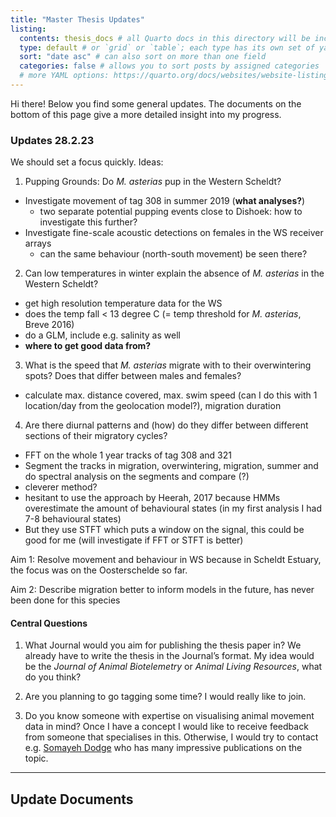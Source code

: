 ---
title: "Master Thesis Updates"
listing: 
  contents: thesis_docs # all Quarto docs in this directory will be included on your listing page
  type: default # or `grid` or `table`; each type has its own set of yaml options to include
  sort: "date asc" # can also sort on more than one field
  categories: false # allows you to sort posts by assigned categories 
  # more YAML options: https://quarto.org/docs/websites/website-listings.html
---

Hi there! Below you find some general updates. The documents on the bottom of this page give a more detailed insight into my progress.

### Updates 28.2.23

We should set a focus quickly. Ideas:

1. Pupping Grounds: Do *M. asterias* pup in the Western Scheldt?
  - Investigate movement of tag 308 in summer 2019 (**what analyses?**)
    - two separate potential pupping events close to Dishoek: how to investigate this further?
  - Investigate fine-scale acoustic detections on females in the WS receiver arrays
    - can the same behaviour (north-south movement) be seen there?
2. Can low temperatures in winter explain the absence of *M. asterias* in the Western Scheldt?
  - get high resolution temperature data for the WS
  - does the temp fall < 13 degree C (= temp threshold for *M. asterias*, Breve 2016)
  - do a GLM, include e.g. salinity as well
  - **where to get good data from?**
3. What is the speed that *M. asterias* migrate with to their overwintering spots? Does that differ between males and females?
  - calculate max. distance covered, max. swim speed (can I do this with 1 location/day from the geolocation model?), migration duration
4. Are there diurnal patterns and (how) do they differ between different sections of their migratory cycles?
  - FFT on the whole 1 year tracks of tag 308 and 321
  - Segment the tracks in migration, overwintering, migration, summer and do spectral analysis on the segments and compare (?)
  - cleverer method?
  - hesitant to use the approach by Heerah, 2017 because HMMs overestimate the amount of behavioural states (in my first analysis I had 7-8 behavioural states)
  - But they use STFT which puts a window on the signal, this could be good for me (will investigate if FFT or STFT is better)

Aim 1: Resolve movement and behaviour in WS because in Scheldt Estuary, the focus was on the Oosterschelde so far.

Aim 2: Describe migration better to inform models in the future, has never been done for this species

<!-- ### Updates 27.2.23 -->

<!-- -   I plan to dedicate the month of March fully to data analysis -->
<!--     -   Vertical Home range analysis / KUD (DST data) -->
<!--     -   Horizontal Home range analysis / KUD (acoustic detection data) -->
<!--     -   behavioural segmentation with STFT/FFT and HMM (DST data) -->
<!--     -   actel and RSP analysis (acoustic detection data) -->
<!-- -   In April, I want to start writing and building the data visualisation/product, potentially using R [Flexdashboard](https://pkgs.rstudio.com/flexdashboard/articles/examples.html) (similar to RShiny). -->
<!-- -   In May, I would like to touch up on the analysis and the visualisation and concentrate on writing. -->

#### Central Questions

1.  What Journal would you aim for publishing the thesis paper in? We already have to write the thesis in the Journal's format. My idea would be the *Journal of Animal Biotelemetry* or *Animal Living Resources*, what do you think?

2.  Are you planning to go tagging some time? I would really like to join.

3.  Do you know someone with expertise on visualising animal movement data in mind? Once I have a concept I would like to receive feedback from someone that specialises in this. Otherwise, I would try to contact e.g. [Somayeh Dodge](https://somayehdodge.info) who has many impressive publications on the topic.

------------------------------------------------------------------------

## Update Documents
